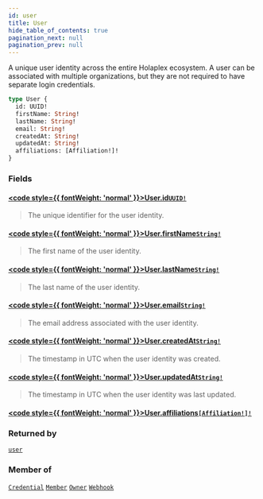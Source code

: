 ```yaml
---
id: user
title: User
hide_table_of_contents: true
pagination_next: null
pagination_prev: null
---
```








A unique user identity across the entire Holaplex ecosystem. A user can be associated with multiple organizations, but they are not required to have separate login credentials.

```graphql
type User {
  id: UUID!
  firstName: String!
  lastName: String!
  email: String!
  createdAt: String!
  updatedAt: String!
  affiliations: [Affiliation!]!
}
```


### Fields

#### [<code style={{ fontWeight: 'normal' }}>User.<b>id</b></code>](#)<Bullet />[`UUID!`](/api/scalars/uuid) <Badge class="secondary" text="non-null"/> <Badge class="secondary" text="scalar"/>
> The unique identifier for the user identity.
> 

#### [<code style={{ fontWeight: 'normal' }}>User.<b>firstName</b></code>](#)<Bullet />[`String!`](/api/scalars/string) <Badge class="secondary" text="non-null"/> <Badge class="secondary" text="scalar"/>
> The first name of the user identity.
> 

#### [<code style={{ fontWeight: 'normal' }}>User.<b>lastName</b></code>](#)<Bullet />[`String!`](/api/scalars/string) <Badge class="secondary" text="non-null"/> <Badge class="secondary" text="scalar"/>
> The last name of the user identity.
> 

#### [<code style={{ fontWeight: 'normal' }}>User.<b>email</b></code>](#)<Bullet />[`String!`](/api/scalars/string) <Badge class="secondary" text="non-null"/> <Badge class="secondary" text="scalar"/>
> The email address associated with the user identity.
> 

#### [<code style={{ fontWeight: 'normal' }}>User.<b>createdAt</b></code>](#)<Bullet />[`String!`](/api/scalars/string) <Badge class="secondary" text="non-null"/> <Badge class="secondary" text="scalar"/>
> The timestamp in UTC when the user identity was created.
> 

#### [<code style={{ fontWeight: 'normal' }}>User.<b>updatedAt</b></code>](#)<Bullet />[`String!`](/api/scalars/string) <Badge class="secondary" text="non-null"/> <Badge class="secondary" text="scalar"/>
> The timestamp in UTC when the user identity was last updated.
> 

#### [<code style={{ fontWeight: 'normal' }}>User.<b>affiliations</b></code>](#)<Bullet />[`[Affiliation!]!`](/api/unions/affiliation) <Badge class="secondary" text="non-null"/> <Badge class="secondary" text="union"/>
> 
> 



### Returned by

[`user`](/api/queries/user)  <Badge class="secondary" text="query"/>

### Member of

[`Credential`](/api/objects/credential)  <Badge class="secondary" text="object"/><Bullet />[`Member`](/api/objects/member)  <Badge class="secondary" text="object"/><Bullet />[`Owner`](/api/objects/owner)  <Badge class="secondary" text="object"/><Bullet />[`Webhook`](/api/objects/webhook)  <Badge class="secondary" text="object"/>



